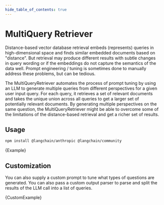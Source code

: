 ```yaml
---
hide_table_of_contents: true
---
```


# MultiQuery Retriever

Distance-based vector database retrieval embeds (represents) queries in high-dimensional space and finds similar embedded documents based on "distance".
But retrieval may produce different results with subtle changes in query wording or if the embeddings do not capture the semantics of the data well.
Prompt engineering / tuning is sometimes done to manually address these problems, but can be tedious.

The MultiQueryRetriever automates the process of prompt tuning by using an LLM to generate multiple queries from different perspectives for a given user input query.
For each query, it retrieves a set of relevant documents and takes the unique union across all queries to get a larger set of potentially relevant documents.
By generating multiple perspectives on the same question, the MultiQueryRetriever might be able to overcome some of the limitations of the distance-based retrieval and get a richer set of results.

## Usage


<IntegrationInstallTooltip></IntegrationInstallTooltip>

```bash npm2yarn
npm install @langchain/anthropic @langchain/community
```


<CodeBlock language="typescript">{Example}</CodeBlock>

## Customization

You can also supply a custom prompt to tune what types of questions are generated.
You can also pass a custom output parser to parse and split the results of the LLM call into a list of queries.


<CodeBlock language="typescript">{CustomExample}</CodeBlock>
